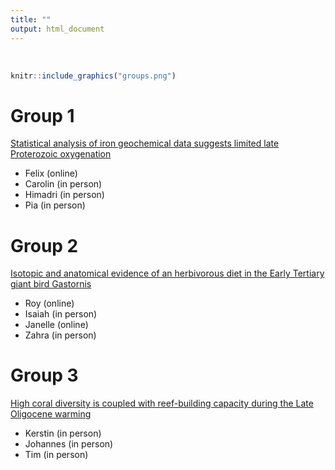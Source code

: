 ```yaml
---
title: ""
output: html_document
---
```


\

```r
knitr::include_graphics("groups.png")
```

# Group 1

[Statistical analysis of iron geochemical data suggests
limited late Proterozoic oxygenation](https://www.nature.com/articles/nature14589)

* Felix (online)
* Carolin (in person)
* Himadri (in person)
* Pia (in person)
  
# Group 2

[Isotopic and anatomical evidence of an herbivorous diet
in the Early Tertiary giant bird Gastornis](https://pubmed.ncbi.nlm.nih.gov/24563098/)

* Roy (online)
* Isaiah (in person)
* Janelle (online)
* Zahra (in person)

# Group 3

[High coral diversity is coupled with reef-building capacity during the Late Oligocene warming](https://riviste.unimi.it/index.php/RIPS/article/view/16332)

* Kerstin (in person)
* Johannes (in person)
* Tim (in person)
  



